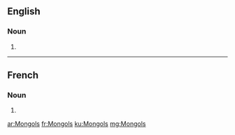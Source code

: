 {{also|mongols}}
==English==
{{wikipedia|dab=Mongols (disambiguation)|Mongols}}

===Noun===
{{head|en|plural}}

# {{plural of|Mongol|lang=en|nocat=1}}

----

==French==

===Noun===
{{head|fr|plural}}

# {{plural of|Mongol|lang=fr|nocat=1}}

[[ar:Mongols]]
[[fr:Mongols]]
[[ku:Mongols]]
[[mg:Mongols]]